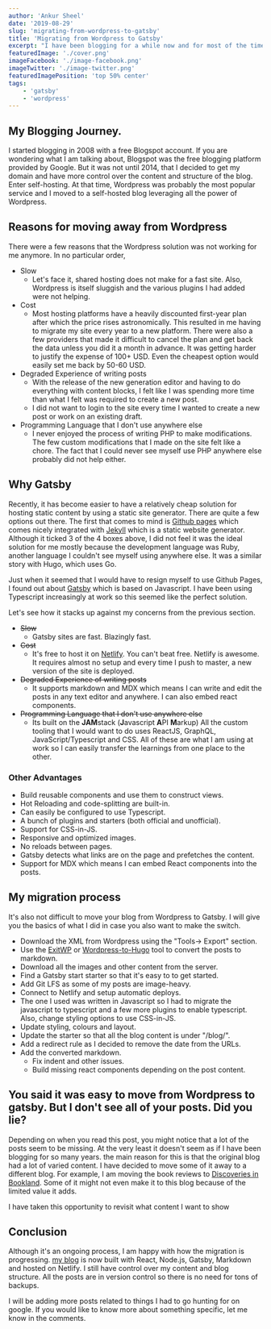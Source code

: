```yaml
---
author: 'Ankur Sheel'
date: '2019-08-29'
slug: 'migrating-from-wordpress-to-gatsby'
title: 'Migrating from Wordpress to Gatsby'
excerpt: "I have been blogging for a while now and for most of the time, I have been on WordPress. But, I am migrating my site over to Gatsby. What motivated the change and what has the migration process been so far. Let's find out."
featuredImage: './cover.png'
imageFacebook: './image-facebook.png'
imageTwitter: './image-twitter.png'
featuredImagePosition: 'top 50% center'
tags:
    - 'gatsby'
    - 'wordpress'
---
```


## My Blogging Journey.

I started blogging in 2008 with a free Blogspot account. If you are wondering what I am talking about, Blogspot was the free blogging platform provided by Google. But it was not until 2014, that I decided to get my domain and have more control over the content and structure of the blog. Enter self-hosting. At that time, Wordpress was probably the most popular service and I moved to a self-hosted blog leveraging all the power of Wordpress.

## Reasons for moving away from Wordpress

There were a few reasons that the Wordpress solution was not working for me anymore. In no particular order,

-   Slow
    -   Let's face it, shared hosting does not make for a fast site. Also, Wordpress is itself sluggish and the various plugins I had added were not helping.
-   Cost
    -   Most hosting platforms have a heavily discounted first-year plan after which the price rises astronomically. This resulted in me having to migrate my site every year to a new platform. There were also a few providers that made it difficult to cancel the plan and get back the data unless you did it a month in advance. It was getting harder to justify the expense of 100+ USD. Even the cheapest option would easily set me back by 50-60 USD.
-   Degraded Experience of writing posts
    -   With the release of the new generation editor and having to do everything with content blocks, I felt like I was spending more time than what I felt was required to create a new post.
    -   I did not want to login to the site every time I wanted to create a new post or work on an existing draft.
-   Programming Language that I don't use anywhere else
    -   I never enjoyed the process of writing PHP to make modifications. The few custom modifications that I made on the site felt like a chore. The fact that I could never see myself use PHP anywhere else probably did not help either.

## Why Gatsby

Recently, it has become easier to have a relatively cheap solution for hosting static content by using a static site generator. There are quite a few options out there. The first that comes to mind is [Github pages](https://pages.github.com/) which comes nicely integrated with [Jekyll](https://jekyllrb.com) which is a static website generator. Although it ticked 3 of the 4 boxes above, I did not feel it was the ideal solution for me mostly because the development language was Ruby, another language I couldn't see myself using anywhere else. It was a similar story with Hugo, which uses Go.

Just when it seemed that I would have to resign myself to use Github Pages, I found out about [Gatsby](https://gatsbyjs.org) which is based on Javascript. I have been using Typescript increasingly at work so this seemed like the perfect solution.

Let's see how it stacks up against my concerns from the previous section.

-   ~~Slow~~
    -   Gatsby sites are fast. Blazingly fast.
-   ~~Cost~~
    -   It's free to host it on [Netlify](http://www.netlify.com). You can't beat free. Netlify is awesome. It requires almost no setup and every time I push to master, a new version of the site is deployed.
-   ~~Degraded Experience of writing posts~~
    -   It supports markdown and MDX which means I can write and edit the posts in any text editor and anywhere. I can also embed react components.
-   ~~Programming Language that I don't use anywhere else~~
    -   Its built on the **JAM**stack (**J**avascript **A**PI **M**arkup) All the custom tooling that I would want to do uses ReactJS, GraphQL, JavaScript/Typescript and CSS. All of these are what I am using at work so I can easily transfer the learnings from one place to the other.

### Other Advantages

-   Build reusable components and use them to construct views.
-   Hot Reloading and code-splitting are built-in.
-   Can easily be configured to use Typescript.
-   A bunch of plugins and starters (both official and unofficial).
-   Support for CSS-in-JS.
-   Responsive and optimized images.
-   No reloads between pages.
-   Gatsby detects what links are on the page and prefetches the content.
-   Support for MDX which means I can embed React components into the posts.

## My migration process

It's also not difficult to move your blog from Wordpress to Gatsby. I will give you the basics of what I did in case you also want to make the switch.

-   Download the XML from Wordpress using the "Tools-> Export" section.
-   Use the [ExitWP](https://github.com/thomasf/exitwp) or [Wordpress-to-Hugo](https://github.com/SchumacherFM/wordpress-to-hugo-exporter) tool to convert the posts to markdown.
-   Download all the images and other content from the server.
-   Find a Gatsby start starter so that it's easy to to get started.
-   Add Git LFS as some of my posts are image-heavy.
-   Connect to Netlify and setup automatic deploys.
-   The one I used was written in Javascript so I had to migrate the javascript to typescript and a few more plugins to enable typescript. Also, change styling options to use CSS-in-JS.
-   Update styling, colours and layout.
-   Update the starter so that all the blog content is under "/blog/".
-   Add a redirect rule as I decided to remove the date from the URLs.
-   Add the converted markdown.
    -   Fix indent and other issues.
    -   Build missing react components depending on the post content.

## You said it was easy to move from Wordpress to gatsby. But I don't see all of your posts. Did you lie?

Depending on when you read this post, you might notice that a lot of the posts seem to be missing. At the very least it doesn't seem as if I have been blogging for so many years. the main reason for this is that the original blog had a lot of varied content. I have decided to move some of it away to a different blog. For example, I am moving the book reviews to [Discoveries in Bookland](https://www.discoveriesinbookland.com/). Some of it might not even make it to this blog because of the limited value it adds.

I have taken this opportunity to revisit what content I want to show

## Conclusion

Although it's an ongoing process, I am happy with how the migration is progressing. [my blog](https://www.ankursheel.com) is now built with React, Node.js, Gatsby, Markdown and hosted on Netlify. I still have control over my content and blog structure. All the posts are in version control so there is no need for tons of backups.

I will be adding more posts related to things I had to go hunting for on google. If you would like to know more about something specific, let me know in the comments.
